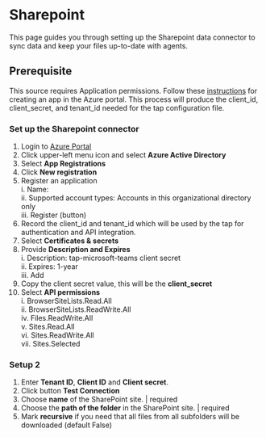 # Sharepoint

This page guides you through setting up the Sharepoint data connector to sync data and keep your files up-to-date with agents.

## Prerequisite
This source requires Application permissions. Follow these [instructions](https://learn.microsoft.com/en-us/graph/auth-v2-service?context=graph%2Fapi%2F1.0&view=graph-rest-1.0&tabs=http) for creating an app in the Azure portal. This process will produce the client_id, client_secret, and tenant_id needed for the tap configuration file.

### Set up the Sharepoint connector
 1. Login to [Azure Portal](https://login.microsoftonline.com/)  
 2. Click upper-left menu icon and select **Azure Active Directory**  
 3. Select **App Registrations**  
 4. Click **New registration**  
 5. Register an application  
       i. Name:  
      ii. Supported account types: Accounts in this organizational directory only  
     iii. Register (button)  
 6. Record the client_id and tenant_id which will be used by the tap for authentication and API integration.  
 7. Select **Certificates & secrets**  
 8. Provide **Description and Expires**  
      i. Description: tap-microsoft-teams client secret  
     ii. Expires: 1-year  
    iii. Add  
 9. Copy the client secret value, this will be the **client_secret**  
10. Select **API permissions**  
      i. BrowserSiteLists.Read.All  
     ii. BrowserSiteLists.ReadWrite.All  
     iv. Files.ReadWrite.All  
      v. Sites.Read.All  
     vi. Sites.ReadWrite.All  
    vii. Sites.Selected  


### Setup 2  
1. Enter **Tenant ID**, **Client ID** and **Client secret**.  
2. Click button **Test Connection**  
3. Choose **name** of the SharePoint site. | required  
4. Choose the **path of the folder** in the SharePoint site. | required  
5. Mark **recursive** if you need that all files from all subfolders will be downloaded (default False)  
